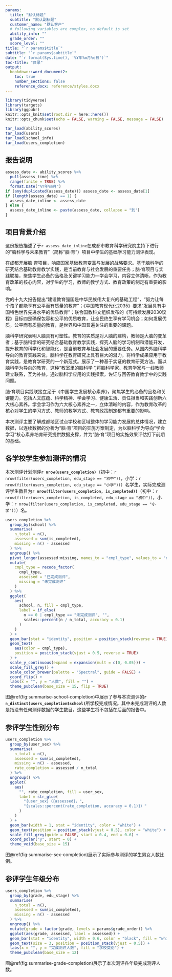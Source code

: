 ```yaml
---
params:
  title: "默认标题"
  subtitle: "默认副标题"
  customer_name: "默认客户"
  # following variables are complex, no default is set
  ability_info: ""
  grade_order: ""
  score_level: ""
title: "`r params$title`"
subtitle: "`r params$subtitle`"
date: "`r format(Sys.time(), '%Y年%m月%e日')`"
toc-title: "目录"
output:
  bookdown::word_document2:
    toc: true
    number_sections: false
    reference_docx: reference/styles.docx
---
```


```r
library(tidyverse)
library(targets)
library(ggpubr)
knitr::opts_knit$set(root.dir = here::here())
knitr::opts_chunk$set(echo = FALSE, warning = FALSE, message = FALSE)
```

```r
tar_load(ability_scores)
tar_load(users)
tar_load(school_info)
tar_load(users_completion)
```

::: {custom-style="标题1-编号"}
# 报告说明
:::

```r
assess_date <- ability_scores %>%
  pull(assess_time) %>%
  range(finite = TRUE) %>%
  format.Date("%Y年%m月")
if (any(duplicated(assess_date))) assess_date <- assess_date[1]
if (length(assess_date) == 1) {
  assess_date_inline <- assess_date
} else {
  assess_date_inline <- paste(assess_date, collapse = "到")
}
```

::: {custom-style="标题2-中文编号"}
## 项目背景介绍
:::

这份报告描述了于`r assess_date_inline`在成都市教育科学研究院主持下进行的“脑科学与未来教育”（简称“脑·育”）项目中学生的基础学习能力测评表现。

在成都开展脑·育项目，响应国家基础教育变革与发展的战略要求。基于脑科学的研究结合基础教育教学实践，是当前教育与社会发展的重要任务；脑·育项目与实践联接，聚焦学生必备的品格及关键学习能力—学会学习，内容立体清晰，作为教育改革的核心内容，对学生的学习，教师的教学方式、教育政策的制定有重要的影响。

党的十九大报告提出“建设教育强国是中华民族伟大复兴的基础工程”，“努力让每个孩子都能享有公平而有质量的教育”；《中国教育现代化2035》要求“发展具有中国特色世界先进水平的优质教育”；联合国教科文组织发布的《可持续发展2030议程》目标四是确保包容和公平的优质教育，让全民终生享有学习机会；如何发展优质，公平而有质量的教育，是世界和中国普遍关注的重要的课题。

脑科学研究表明人脑具有可塑性。教育的实质是对人脑的建构，教师是大脑的变革者；基于脑科学的研究结合基础教育教学实践，探究人脑的学习机制和潜能开发，提升教育的科学化和智能化，是当前教育与社会发展的重要任务。从国内外脑科学导向的教育实践来说，脑科学在教育研究上具有巨大的潜力，将科学成果应用于教育实践，是教育学研究的一个新范式。展示了一种基于实证的教育研究方法。而以脑科学为导向的教育，这种“教室里的脑科学 ”,将脑科学家、教育学家与一线教师建立联系，互为补益。通过脑科学应用的实践探索，佐证与回答教育教学中的实践问题。

脑·育项目实践联接立足于《中国学生发展核心素养》，聚焦学生的必备的品格和关键能力，包括人文底蕴、科学精神、学会学习、健康生活、责任担当和实践创新六大核心素养。学会学习作为六大核心素养之一，立体清晰的内容，作为教育改革的核心对学生的学习方式、教师的教学方式、教育政策制定都有重要的影响。

本次测评主要了解成都地区试点学校和区域整体的学习能力发展的总体情况，建立数据，以连续数据的分析为“脑·育”项目的实施方案制定，为以脑科学为导向“学会学习”核心素养培育研究提供数据支撑，并为“脑·育”项目的实施效果评估打下前期的基础。

::: {custom-style="标题2-中文编号"}
## 各学校学生参加测评的情况
:::

本次测评计划测评**`r nrow(users_completion)`**（初中：`r nrow(filter(users_completion, edu_stage == "初中"))`，小学：`r nrow(filter(users_completion, edu_stage == "小学"))`）名学生，实际完成测评学生数目为**`r nrow(filter(users_completion, is_completed))`**（初中：`r nrow(filter(users_completion, is_completed, edu_stage == "初中"))`，小学：`r nrow(filter(users_completion, is_completed, edu_stage == "小学"))`）名。

```r
users_completion %>%
  group_by(school) %>%
  summarise(
    n_total = n(),
    assessed = sum(is_completed),
    missing = n() - assessed
  ) %>%
  ungroup() %>%
  pivot_longer(assessed:missing, names_to = "cmpl_type", values_to = "n") %>%
  mutate(
    cmpl_type = recode_factor(
      cmpl_type,
      assessed = "已完成测评",
      missing = "未完成测评"
    )
  ) %>%
  ggplot(
    aes(
      school, n, fill = cmpl_type,
      label = if_else(
        n == 0 | cmpl_type == "未完成测评", "",
        scales::percent(n / n_total, accuracy = 0.1)
      )
    )
  ) +
  geom_bar(stat = "identity", position = position_stack(reverse = TRUE)) +
  geom_text(
    aes(color = cmpl_type),
    position = position_stack(vjust = 0.5, reverse = TRUE)
  ) +
  scale_y_continuous(expand = expansion(mult = c(0, 0.05))) +
  scale_fill_grey() +
  scale_color_brewer(palette = "Spectral", guide = FALSE) +
  coord_flip() +
  labs(x = "", y = "人数", fill = "") +
  theme_pubclean(base_size = 15, flip = TRUE)
```

图\@ref(fig:summarise-school-completion)中展示了参与本次测评的**`r n_distinct(users_completion$school)`**所学校完成情况。其中未完成测评的人数是指没有任何测评数据的学生数目，这些学生将不包括在后面的报告中。

::: {custom-style="标题2-中文编号"}
## 参评学生性别分布
:::

```r
users_completion %>% 
  group_by(user_sex) %>%
  summarise(
    n_total = n(),
    assessed = sum(is_completed),
    missing = n() - assessed,
    rate_completion = assessed / n_total
  ) %>%
  ungroup() %>% 
  ggplot(
    aes(
      "", rate_completion, fill = user_sex,
      label = str_glue(
        "{user_sex}（{assessed}，", 
        "{scales::percent(rate_completion, accuracy = 0.1)}）"
      )
    )
  ) +
  geom_bar(width = 1, stat = "identity", color = "white") +
  geom_text(position = position_stack(vjust = 0.5), color = "white") +
  scale_fill_grey(guide = FALSE, start = 0.4, end = 0.6) +
  coord_polar("y", start = 0) +
  theme_void(base_size = 15)
```

图\@ref(fig:summarise-sex-completion)展示了实际参与测评的学生男女人数比例。

::: {custom-style="标题2-中文编号"}
## 参评学生年级分布
:::

```r
users_completion %>% 
  group_by(grade, edu_stage) %>% 
  summarise(
    n_total = n(),
    assessed = sum(is_completed),
    missing = n() - assessed
  ) %>%
  ungroup() %>% 
  mutate(grade = factor(grade, levels = params$grade_order)) %>% 
  ggplot(aes(grade, assessed, label = assessed)) +
  geom_bar(stat = "identity", width = 0.6, color = "black", fill = "white") +
  geom_text(size = 3, position = position_stack(vjust = 0.5)) +
  labs(x = "", y = "完成测评人数", fill = "学校类别") +
  theme_pubclean(base_size = 12)
```

图\@ref(fig:summarise-grade-completion)展示了本次测评各年级完成测评人数。

